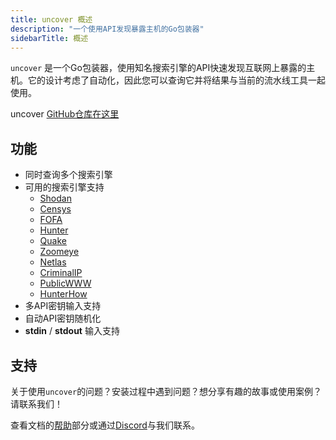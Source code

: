 ```yaml
---
title: uncover 概述
description: "一个使用API发现暴露主机的Go包装器"
sidebarTitle: 概述
---
```


`uncover` 是一个Go包装器，使用知名搜索引擎的API快速发现互联网上暴露的主机。它的设计考虑了自动化，因此您可以查询它并将结果与当前的流水线工具一起使用。

 uncover [GitHub仓库在这里](https://github.com/projectdiscovery/uncover)

## 功能

- 同时查询多个搜索引擎
- 可用的搜索引擎支持
  - [Shodan](https://www.shodan.io)
  - [Censys](https://search.censys.io)
  - [FOFA](https://fofa.info)
  - [Hunter](https://hunter.qianxin.com)
  - [Quake](https://quake.360.net/quake/#/index)
  - [Zoomeye](https://www.zoomeye.org)
  - [Netlas](https://netlas.io/)
  - [CriminalIP](https://www.criminalip.io)
  - [PublicWWW](https://publicwww.com)
  - [HunterHow](https://hunter.how)
- 多API密钥输入支持
- 自动API密钥随机化
- **stdin** / **stdout** 输入支持

## 支持
关于使用`uncover`的问题？安装过程中遇到问题？想分享有趣的故事或使用案例？请联系我们！

查看文档的[帮助](/help)部分或通过[Discord](https://discord.com/invite/projectdiscovery)与我们联系。 
